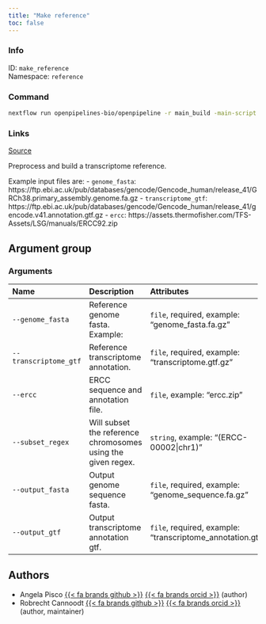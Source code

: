 ```yaml
---
title: "Make reference"
toc: false
---
```


::: {.column-margin}

### Info

ID: `make_reference`  
Namespace: `reference`

### Command

```bash
nextflow run openpipelines-bio/openpipeline -r main_build -main-script target/nextflow/reference/make_reference/main.nf --help
```

### Links
[Source](https://github.com/openpipelines-bio/openpipeline/blob/main/src/reference/make_reference){.btn-action .btn-sm .btn-info .btn role="button"}

:::

Preprocess and build a transcriptome reference.

Example input files are:
  - `genome_fasta`: https://ftp.ebi.ac.uk/pub/databases/gencode/Gencode_human/release_41/GRCh38.primary_assembly.genome.fa.gz
  - `transcriptome_gtf`: https://ftp.ebi.ac.uk/pub/databases/gencode/Gencode_human/release_41/gencode.v41.annotation.gtf.gz
  - `ercc`: https://assets.thermofisher.com/TFS-Assets/LSG/manuals/ERCC92.zip


## Argument group

### Arguments

|Name                  |Description                                                  |Attributes                                                   |
|:---------------------|:------------------------------------------------------------|:------------------------------------------------------------|
|`--genome_fasta`      |Reference genome fasta. Example:                             |`file`, required, example: "genome_fasta.fa.gz"              |
|`--transcriptome_gtf` |Reference transcriptome annotation.                          |`file`, required, example: "transcriptome.gtf.gz"            |
|`--ercc`              |ERCC sequence and annotation file.                           |`file`, example: "ercc.zip"                                  |
|`--subset_regex`      |Will subset the reference chromosomes using the given regex. |`string`, example: "(ERCC-00002&#124;chr1)"                  |
|`--output_fasta`      |Output genome sequence fasta.                                |`file`, required, example: "genome_sequence.fa.gz"           |
|`--output_gtf`        |Output transcriptome annotation gtf.                         |`file`, required, example: "transcriptome_annotation.gtf.gz" |

## Authors

  * Angela Pisco [{{< fa brands github >}}](https://github.com/aopisco) [{{< fa brands orcid >}}](https://orcid.org/0000-0003-0142-2355) (author)
  * Robrecht Cannoodt [{{< fa brands github >}}](https://github.com/rcannood) [{{< fa brands orcid >}}](https://orcid.org/0000-0003-3641-729X) (author, maintainer)
